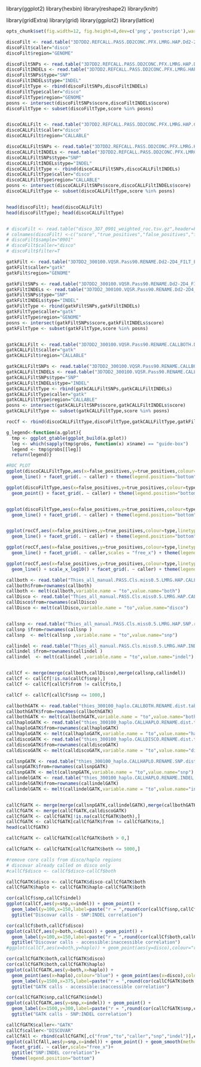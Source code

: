 library(ggplot2)
library(hexbin)
library(reshape2)
library(knitr)

library(gridExtra)
library(grid)
library(ggplot2)
library(lattice)
```r
opts_chunk$set(fig.width=12, fig.height=8,dev=c('png','postscript'),warning=F)

``` 

```r

discoFilt <- read.table("3D7DD2.REFCALL.PASS.DD2CONC.PFX.LMRG.HAP.Dd2-2D4_FILT_EVAL/weighted_roc.tsv.gz",header=F,skip = 3,stringsAsFactors =F,sep="\t",col.names=c("score","true_positives","false_positives","false_negatives","precision","sensitivity","f_measure"))
discoFilt$caller="disco"
discoFilt$region="GENOME"

discoFiltSNPs <- read.table("3D7DD2.REFCALL.PASS.DD2CONC.PFX.LMRG.HAP.Dd2-2D4_FILT_EVAL/snp_roc.tsv.gz",header=F,skip = 3,stringsAsFactors =F,sep="\t",col.names = c("score","true_positives","false_positives"))
discoFiltINDELs <- read.table("3D7DD2.REFCALL.PASS.DD2CONC.PFX.LMRG.HAP.Dd2-2D4_FILT_EVAL/non_snp_roc.tsv.gz",header=F,skip = 3,stringsAsFactors =F,sep="\t",col.names = c("score","true_positives","false_positives"))
discoFiltSNPs$type="SNP"
discoFiltINDELs$type="INDEL"
discoFiltType <- rbind(discoFiltSNPs,discoFiltINDELs)
discoFiltType$caller="disco"
discoFiltType$region="GENOME"
posns <- intersect(discoFiltSNPs$score,discoFiltINDELs$score)
discoFiltType <- subset(discoFiltType,score %in% posns)


discoCALLFilt <- read.table("3D7DD2.REFCALL.PASS.DD2CONC.PFX.LMRG.HAP.CALLBOTH.Dd2-2D4_FILT_EVAL/weighted_roc.tsv.gz",header=F,skip = 3,stringsAsFactors =F,sep="\t",col.names=c("score","true_positives","false_positives","false_negatives","precision","sensitivity","f_measure"))
discoCALLFilt$caller="disco"
discoCALLFilt$region="CALLABLE"

discoCALLFiltSNPs <- read.table("3D7DD2.REFCALL.PASS.DD2CONC.PFX.LMRG.HAP.CALLBOTH.Dd2-2D4_FILT_EVAL/snp_roc.tsv.gz",header=F,skip = 3,stringsAsFactors =F,sep="\t",col.names = c("score","true_positives","false_positives"))
discoCALLFiltINDELs <- read.table("3D7DD2.REFCALL.PASS.DD2CONC.PFX.LMRG.HAP.CALLBOTH.Dd2-2D4_FILT_EVAL/non_snp_roc.tsv.gz",header=F,skip = 3,stringsAsFactors =F,sep="\t",col.names = c("score","true_positives","false_positives"))
discoCALLFiltSNPs$type="SNP"
discoCALLFiltINDELs$type="INDEL"
discoCALLFiltType <- rbind(discoCALLFiltSNPs,discoCALLFiltINDELs)
discoCALLFiltType$caller="disco"
discoCALLFiltType$region="CALLABLE"
posns <- intersect(discoCALLFiltSNPs$score,discoCALLFiltINDELs$score)
discoCALLFiltType <- subset(discoCALLFiltType,score %in% posns)


head(discoFilt); head(discoCALLFilt)
head(discoFiltType); head(discoCALLFiltType)


# discoFilt <- read.table("disco_3D7_0901_weighted_roc.tsv.gz",header=F,skip = 3,stringsAsFactors =F,sep="\t")
# colnames(discoFilt) <-c("score","true_positives","false_positives","false_negatives","precision","sensitivity","f_measure")
# discoFilt$sample="0901"
# discoFilt$caller="disco"
# discoFilt$filter=T
```

```r
gatkFilt <- read.table("3D7DD2_300100.VQSR.Pass90.RENAME.Dd2-2D4_FILT_EVAL/weighted_roc.tsv.gz",header=F,skip = 3,stringsAsFactors =F,sep="\t",col.names=c("score","true_positives","false_positives","false_negatives","precision","sensitivity","f_measure"))
gatkFilt$caller="gatk"
gatkFilt$region="GENOME"

gatkFiltSNPs <- read.table("3D7DD2_300100.VQSR.Pass90.RENAME.Dd2-2D4_FILT_EVAL/snp_roc.tsv.gz",header=F,skip = 3,stringsAsFactors =F,sep="\t",col.names = c("score","true_positives","false_positives"))
gatkFiltINDELs <- read.table("3D7DD2_300100.VQSR.Pass90.RENAME.Dd2-2D4_FILT_EVAL/non_snp_roc.tsv.gz",header=F,skip = 3,stringsAsFactors =F,sep="\t",col.names = c("score","true_positives","false_positives"))
gatkFiltSNPs$type="SNP"
gatkFiltINDELs$type="INDEL"
gatkFiltType <- rbind(gatkFiltSNPs,gatkFiltINDELs)
gatkFiltType$caller="gatk"
gatkFiltType$region="GENOME"
posns <- intersect(gatkFiltSNPs$score,gatkFiltINDELs$score)
gatkFiltType <- subset(gatkFiltType,score %in% posns)


gatkCALLFilt <- read.table("3D7DD2_300100.VQSR.Pass90.RENAME.CALLBOTH.Dd2-2D4_FILT_EVAL/weighted_roc.tsv.gz",header=F,skip = 3,stringsAsFactors =F,sep="\t",col.names=c("score","true_positives","false_positives","false_negatives","precision","sensitivity","f_measure"))
gatkCALLFilt$caller="gatk"
gatkCALLFilt$region="CALLABLE"

gatkCALLFiltSNPs <- read.table("3D7DD2_300100.VQSR.Pass90.RENAME.CALLBOTH.Dd2-2D4_FILT_EVAL/snp_roc.tsv.gz",header=F,skip = 3,stringsAsFactors =F,sep="\t",col.names = c("score","true_positives","false_positives"))
gatkCALLFiltINDELs <- read.table("3D7DD2_300100.VQSR.Pass90.RENAME.CALLBOTH.Dd2-2D4_FILT_EVAL/non_snp_roc.tsv.gz",header=F,skip = 3,stringsAsFactors =F,sep="\t",col.names = c("score","true_positives","false_positives"))
gatkCALLFiltSNPs$type="SNP"
gatkCALLFiltINDELs$type="INDEL"
gatkCALLFiltType <- rbind(gatkCALLFiltSNPs,gatkCALLFiltINDELs)
gatkCALLFiltType$caller="gatk"
gatkCALLFiltType$region="CALLABLE"
posns <- intersect(gatkCALLFiltSNPs$score,gatkCALLFiltINDELs$score)
gatkCALLFiltType <- subset(gatkCALLFiltType,score %in% posns)
```

```r

rocCf <- rbind(discoCALLFiltType,discoFiltType,gatkCALLFiltType,gatkFiltType)

```

```r
g_legend<-function(a.gplot){
  tmp <- ggplot_gtable(ggplot_build(a.gplot))
  leg <- which(sapply(tmp$grobs, function(x) x$name) == "guide-box")
  legend <- tmp$grobs[[leg]]
  return(legend)}
```


```r

#ROC PLOT
ggplot(discoCALLFiltType,aes(x=false_positives,y=true_positives,colour=type)) + 
  geom_line() + facet_grid(. ~ caller) + theme(legend.position="bottom")

ggplot(discoFiltType,aes(x=false_positives,y=true_positives,colour=type)) + 
  geom_point() + facet_grid(. ~ caller) + theme(legend.position="bottom")


ggplot(discoFiltType,aes(x=false_positives,y=true_positives,colour=type)) + 
  geom_line() + facet_grid(. ~ caller) + theme(legend.position="bottom")


ggplot(rocCf,aes(x=false_positives,y=true_positives,colour=type,linetype=region)) + 
  geom_line() + facet_grid(. ~ caller) + theme(legend.position="bottom")

ggplot(rocCf,aes(x=false_positives,y=true_positives,colour=type,linetype=region)) + 
  geom_line() + facet_grid(. ~ caller,scales = "free_x") + theme(legend.position="bottom")

ggplot(rocCf,aes(x=false_positives,y=true_positives,colour=type,linetype=region)) + 
  geom_line() + scale_x_log10() + facet_grid(. ~ caller) + theme(legend.position="bottom")


```


```r
callboth <- read.table("Thies_all_manual.PASS.Cls.miss0.5.LMRG.HAP.CALLBOTH.vcf.dist.tab.txt",sep="\t")
callboth$from=rownames(callboth)
callboth <- melt(callboth,variable.name = "to",value.name="both")
callDisco <- read.table("Thies_all_manual.PASS.Cls.miss0.5.LMRG.HAP.CALLDISCOONLY.vcf.dist.tab.txt",sep="\t")
callDisco$from=rownames(callDisco)
callDisco <- melt(callDisco,variable.name = "to",value.name="disco")


callsnp <- read.table("Thies_all_manual.PASS.Cls.miss0.5.LMRG.HAP.SNP.recode.vcf.dist.tab.txt",sep="\t")
callsnp $from=rownames(callsnp )
callsnp  <- melt(callsnp ,variable.name = "to",value.name="snp")

callindel <- read.table("Thies_all_manual.PASS.Cls.miss0.5.LMRG.HAP.INDEL.recode.vcf.dist.tab.txt",sep="\t")
callindel $from=rownames(callindel )
callindel  <- melt(callindel ,variable.name = "to",value.name="indel")


callCf <- merge(merge(callboth,callDisco),merge(callsnp,callindel))
callCf <- callCf[!is.na(callCf$snp),]
callCf <- callCf[callCf$from != callCf$to,]

callCf <- callCf[callCf$snp <= 1000,]

callbothGATK <- read.table("thies_300100_haplo.CALLBOTH.RENAME.dist.tab.txt",sep="\t")
callbothGATK$from=rownames(callbothGATK)
callbothGATK <- melt(callbothGATK,variable.name = "to",value.name="both")
callhaploGATK <- read.table("thies_300100_haplo.CALLHAPLO.RENAME.dist.tab.txt",sep="\t")
callhaploGATK$from=rownames(callhaploGATK)
callhaploGATK <- melt(callhaploGATK,variable.name = "to",value.name="haplo")
calldiscoGATK <- read.table("thies_300100_haplo.CALLDISCO.RENAME.dist.tab.txt",sep="\t")
calldiscoGATK$from=rownames(calldiscoGATK)
calldiscoGATK <- melt(calldiscoGATK,variable.name = "to",value.name="disco")

callsnpGATK <- read.table("thies_300100_haplo.CALLHAPLO.RENAME.SNP.dist.tab.txt",sep="\t")
callsnpGATK$from=rownames(callsnpGATK)
callsnpGATK <- melt(callsnpGATK,variable.name = "to",value.name="snp")
callindelGATK <- read.table("thies_300100_haplo.CALLHAPLO.RENAME.INDEL.dist.tab.txt",sep="\t")
callindelGATK$from=rownames(callindelGATK)
callindelGATK <- melt(callindelGATK,variable.name = "to",value.name="indel")


callCfGATK <- merge(merge(callsnpGATK,callindelGATK),merge(callbothGATK,callhaploGATK))
callCfGATK <- merge(callCfGATK,calldiscoGATK)
callCfGATK <- callCfGATK[!is.na(callCfGATK$both),]
callCfGATK <- callCfGATK[callCfGATK$from != callCfGATK$to,]
head(callCfGATK)

callCfGATK <- callCfGATK[callCfGATK$both > 0,]

callCfGATK <- callCfGATK[callCfGATK$both <= 5000,]

#remove core calls from disco/haplo regions
# discovar already called on disco only
#callCf$disco <- callCf$disco-callCf$both

callCfGATK$disco <- callCfGATK$disco-callCfGATK$both
callCfGATK$haplo <- callCfGATK$haplo-callCfGATK$both
```

```r


cor(callCf$snp,callCf$indel)
ggplot(callCf,aes(y=snp,x=indel)) + geom_point() +  
  geom_label(y=100,x=150,label=paste("r = ",round(cor(callCf$snp,callCf$indel),2)),size=5) +
  ggtitle("Discovar calls - SNP:INDEL correlation")

cor(callCf$both,callCf$disco)
ggplot(callCf,aes(y=both,x=disco)) + geom_point() +  
  geom_label(y=100,x=150,label=paste("r = ",round(cor(callCf$both,callCf$disco),2)),size=5) +
  ggtitle("Discovar calls - accessible:inaccessible correlation")
#ggplot(callCf,aes(x=both,y=haplo)) + geom_point(aes(y=disco),colour="red")

cor(callCfGATK$both,callCfGATK$disco)
cor(callCfGATK$both,callCfGATK$haplo)
ggplot(callCfGATK,aes(y=both,x=haplo)) + 
  geom_point(aes(x=haplo),colour="blue") + geom_point(aes(x=disco),colour="red") +
  geom_label(y=1500,x=375,label=paste("r = ",round(cor(callCfGATK$both,callCfGATK$haplo),2)),size=5,colour="blue") + geom_label(y=1000,x=750,label=paste("r = ",round(cor(callCfGATK$both,callCfGATK$disco),2)),size=5,colour="red") +
  ggtitle("GATK calls - accessible:inaccessible correlation")

cor(callCfGATK$snp,callCfGATK$indel)
ggplot(callCfGATK,aes(y=snp,x=indel)) + geom_point() + 
  geom_label(x=1500,y=300,label=paste("r = ",round(cor(callCfGATK$snp,callCfGATK$indel),2)),size=5) +
  ggtitle("GATK calls - SNP:INDEL correlation")

callCfGATK$caller<-"GATK"
callCf$caller<-"DISCOVAR"
callCfAll <- rbind(callCfGATK[,c("from","to","caller","snp","indel")],callCf[,c("from","to","caller","snp","indel")])
ggplot(callCfAll,aes(y=snp,x=indel)) + geom_point() + geom_smooth(method = lm,se = F,linetype=2) +
  facet_grid(. ~ caller,scale="free_x")+
  ggtitle("SNP:INDEL correlation")+
  theme(legend.position="bottom")


```


